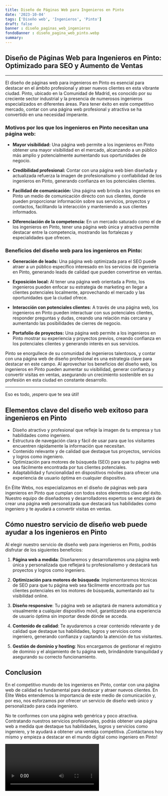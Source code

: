 ```yaml
---
title: Diseño de Páginas Web para Ingenieros en Pinto
date: '2023-10-04'
tags: ['Diseño web', 'Ingenieros', 'Pinto']
draft: false
banner : diseño_paginas_web_ingenieros
fondoBanner : diseño_pagina_web_pinto.webp
summary: 
---
```


## Diseño de Páginas Web para Ingenieros en Pinto: Optimizado para SEO y Aumento de Ventas

---

El diseño de páginas web para ingenieros en Pinto es esencial para destacar en el ámbito profesional y atraer nuevos clientes en esta vibrante ciudad. Pinto, ubicado en la Comunidad de Madrid, es conocido por su creciente sector industrial y la presencia de numerosos ingenieros especializados en diferentes áreas. Para tener éxito en este competitivo mercado, contar con una página web profesional y atractiva se ha convertido en una necesidad imperante.

### Motivos por los que los ingenieros en Pinto necesitan una página web:

- **Mayor visibilidad:** Una página web permite a los ingenieros en Pinto obtener una mayor visibilidad en el mercado, alcanzando a un público más amplio y potencialmente aumentando sus oportunidades de negocio.

- **Credibilidad profesional:** Contar con una página web bien diseñada y actualizada refuerza la imagen de profesionalismo y confiabilidad de los ingenieros en Pinto, generando confianza en los potenciales clientes.

- **Facilidad de comunicación:** Una página web brinda a los ingenieros en Pinto un medio de comunicación directo con sus clientes, donde pueden proporcionar información sobre sus servicios, proyectos y contactos, facilitando la interacción y manteniendo a sus clientes informados.

- **Diferenciación de la competencia:** En un mercado saturado como el de los ingenieros en Pinto, tener una página web única y atractiva permite destacar entre la competencia, mostrando las fortalezas y especialidades que ofrecen.

### Beneficios del diseño web para los ingenieros en Pinto:

- **Generación de leads:** Una página web optimizada para el SEO puede atraer a un público específico interesado en los servicios de ingeniería en Pinto, generando leads de calidad que pueden convertirse en ventas.

- **Exposición local:** Al tener una página web orientada a Pinto, los ingenieros pueden enfocar su estrategia de marketing en llegar a clientes potenciales localmente, aprovechando el mercado y las oportunidades que la ciudad ofrece.

- **Interacción con potenciales clientes:** A través de una página web, los ingenieros en Pinto pueden interactuar con sus potenciales clientes, responder preguntas y dudas, creando una relación más cercana y aumentando las posibilidades de cierres de negocio.

- **Portafolio de proyectos:** Una página web permite a los ingenieros en Pinto mostrar su experiencia y proyectos previos, creando confianza en los potenciales clientes y generando interés en sus servicios.

Pinto se enorgullece de su comunidad de ingenieros talentosos, y contar con una página web de diseño profesional es una estrategia clave para destacar en este campo. Al aprovechar los beneficios del diseño web, los ingenieros en Pinto pueden aumentar su visibilidad, generar confianza y convertir visitas en ventas, asegurando un crecimiento sostenible en su profesión en esta ciudad en constante desarrollo.

---

Eso es todo, ¡espero que te sea útil!

<GifSeo />

<Cta />

## Elementos clave del diseño web exitoso para ingenieros en Pinto

- Diseño atractivo y profesional que refleje la imagen de tu empresa y tus habilidades como ingeniero.
- Estructura de navegación clara y fácil de usar para que los visitantes encuentren rápidamente la información que necesitan.
- Contenido relevante y de calidad que destaque tus proyectos, servicios y logros como ingeniero.
- Optimización para motores de búsqueda (SEO) para que tu página web sea fácilmente encontrada por tus clientes potenciales.
- Adaptabilidad y funcionalidad en dispositivos móviles para ofrecer una experiencia de usuario óptima en cualquier dispositivo.

En Élite Webs, nos especializamos en el diseño de páginas web para ingenieros en Pinto que cumplan con todos estos elementos clave del éxito. Nuestro equipo de diseñadores y desarrolladores expertos se encargará de crear una página web personalizada que destacará tus habilidades como ingeniero y te ayudará a convertir visitas en ventas.

## Cómo nuestro servicio de diseño web puede ayudar a los ingenieros en Pinto

Al elegir nuestro servicio de diseño web para ingenieros en Pinto, podrás disfrutar de los siguientes beneficios:

1. **Página web a medida**: Diseñaremos y desarrollaremos una página web única y personalizada que reflejará tu profesionalismo y destacará tus proyectos y logros como ingeniero.

2. **Optimización para motores de búsqueda**: Implementaremos técnicas de SEO para que tu página web sea fácilmente encontrada por tus clientes potenciales en los motores de búsqueda, aumentando así tu visibilidad online.

3. **Diseño responsive**: Tu página web se adaptará de manera automática y visualmente a cualquier dispositivo móvil, garantizando una experiencia de usuario óptima sin importar desde dónde se acceda.

4. **Contenido de calidad**: Te ayudaremos a crear contenido relevante y de calidad que destaque tus habilidades, logros y servicios como ingeniero, generando confianza y captando la atención de tus visitantes.

5. **Gestión de dominio y hosting**: Nos encargamos de gestionar el registro de dominio y el alojamiento de tu página web, brindándote tranquilidad y asegurando su correcto funcionamiento.

## Conclusion

En el competitivo mundo de los ingenieros en Pinto, contar con una página web de calidad es fundamental para destacar y atraer nuevos clientes. En Élite Webs entendemos la importancia de este medio de comunicación y, por eso, nos esforzamos por ofrecer un servicio de diseño web único y personalizado para cada ingeniero.

No te conformes con una página web genérica y poco atractiva. Contratando nuestros servicios profesionales, podrás obtener una página web a medida que destaque tus habilidades, logros y servicios como ingeniero, y te ayudará a obtener una ventaja competitiva. ¡Contáctanos hoy mismo y empieza a destacar en el mundo digital como ingeniero en Pinto!

<Video />

<CtaBot job='Ingenieros' city='Pinto'/>

<Gmaps query='Pinto+españa+maps' />